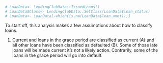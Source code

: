 ```r
# LoanData<- LendingClubData::IssuedLoans()
# LoanData$Class<- LendingClubData::SetClass(LoanData$loan_status)
# LoanData<- LoanData[-which(is.na(LoanData$loan_amnt)),]
``` 

To start off, this analysis makes a few assumptions about how to classify loans. 

1. Current and loans in the grace period are classified as current (A) and all other loans have been classified as defaulted (B).  Some of those late loans will be made current it's not a likely action. Contrarily, some of the loans in the grace period will go into default. 

